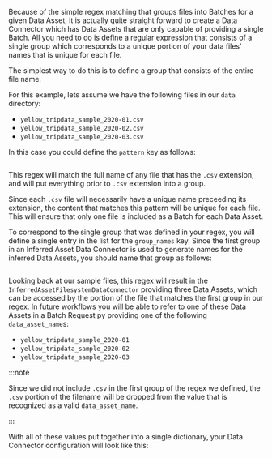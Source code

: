 Because of the simple regex matching that groups files into Batches for a given Data Asset, it is actually quite straight forward to create a Data Connector which has Data Assets that are only capable of providing a single Batch.  All you need to do is define a regular expression that consists of a single group which corresponds to a unique portion of your data files' names that is unique for each file.

The simplest way to do this is to define a group that consists of the entire file name.

For this example, lets assume we have the following files in our `data` directory:
- `yellow_tripdata_sample_2020-01.csv`
- `yellow_tripdata_sample_2020-02.csv`
- `yellow_tripdata_sample_2020-03.csv`

In this case you could define the `pattern` key as follows:

```python name="datasource_configuration_inferred_single_batch_regex_pattern"
```

This regex will match the full name of any file that has the `.csv` extension, and will put everything prior to `.csv` extension into a group.

Since each `.csv` file will necessarily have a unique name preceeding its extension, the content that matches this pattern will be unique for each file.  This will ensure that only one file is included as a Batch for each Data Asset.

To correspond to the single group that was defined in your regex, you will define a single entry in the list for the `group_names` key.  Since the first group in an Inferred Asset Data Connector is used to generate names for the inferred Data Assets, you should name that group as follows:

```python name="datasource_configuration_inferred_single_batch_group_names"
```

Looking back at our sample files, this regex will result in the `InferredAssetFilesystemDataConnector` providing three Data Assets, which can be accessed by the portion of the file that matches the first group in our regex.  In future workflows you will be able to refer to one of these Data Assets in a Batch Request py providing one of the following `data_asset_name`s:
- `yellow_tripdata_sample_2020-01`
- `yellow_tripdata_sample_2020-02`
- `yellow_tripdata_sample_2020-03`

:::note

Since we did not include `.csv` in the first group of the regex we defined, the `.csv` portion of the filename will be dropped from the value that is recognized as a valid `data_asset_name`.

:::

With all of these values put together into a single dictionary, your Data Connector configuration will look like this:

```python name="data_connector_configuration_post_single_batch_regex"
```
